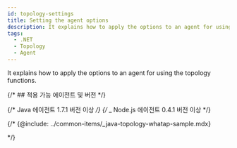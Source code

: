 ```yaml
---
id: topology-settings
title: Setting the agent options
description: It explains how to apply the options to an agent for using the topology functions.
tags:
  - .NET
  - Topology
  - Agent
---
```


It explains how to apply the options to an agent for using the topology functions.

{/* ## 적용 가능 에이전트 및 버전 */}

{/* Java 에이전트 1.7.1 버전 이상 */}
{/* _ Node.js 에이전트 0.4.1 버전 이상 */}


<Topologysettingswhatap />

{/* {@include: ../common-items/_java-topology-whatap-sample.mdx} 


<Nodejstopologywhatapsample /> */}
